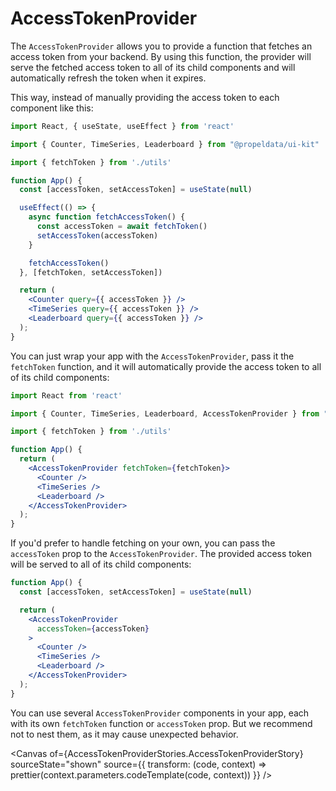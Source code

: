 
<Meta title="PROVIDERS/AccessTokenProvider" /> 

# AccessTokenProvider

The `AccessTokenProvider` allows you to provide a function that fetches an access token from your backend. By using this function, the provider will serve the fetched access token to all of its child components and will automatically refresh the token when it expires.

This way, instead of manually providing the access token to each component like this:

```jsx
import React, { useState, useEffect } from 'react'

import { Counter, TimeSeries, Leaderboard } from "@propeldata/ui-kit"  

import { fetchToken } from './utils'

function App() {
  const [accessToken, setAccessToken] = useState(null)

  useEffect(() => {
    async function fetchAccessToken() {
      const accessToken = await fetchToken()
      setAccessToken(accessToken)
    }

    fetchAccessToken()
  }, [fetchToken, setAccessToken])

  return (  
    <Counter query={{ accessToken }} />
    <TimeSeries query={{ accessToken }} />
    <Leaderboard query={{ accessToken }} />
  );  
}
```

You can just wrap your app with the `AccessTokenProvider`, pass it the `fetchToken` function, and it will automatically provide the access token to all of its child components:

```jsx
import React from 'react'

import { Counter, TimeSeries, Leaderboard, AccessTokenProvider } from "@propeldata/ui-kit"  

import { fetchToken } from './utils'

function App() {
  return (
    <AccessTokenProvider fetchToken={fetchToken}>
      <Counter />
      <TimeSeries />
      <Leaderboard />
    </AccessTokenProvider>
  );  
}
```

If you'd prefer to handle fetching on your own, you can pass the `accessToken` prop to the `AccessTokenProvider`. The provided access token will be served to all of its child components:

```jsx
function App() {
  const [accessToken, setAccessToken] = useState(null)

  return (
    <AccessTokenProvider 
      accessToken={accessToken}
    >
      <Counter />
      <TimeSeries />
      <Leaderboard />
    </AccessTokenProvider>
  );  
}
```

You can use several `AccessTokenProvider` components in your app, each with its own `fetchToken` function or `accessToken` prop. But we recommend not to nest them, as it may cause unexpected behavior.

<Canvas
  of={AccessTokenProviderStories.AccessTokenProviderStory}
  sourceState="shown"
  source={{
    transform: (code, context) => prettier(context.parameters.codeTemplate(code, context))
  }}
/>


